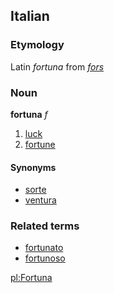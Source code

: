 ==Italian==
===Etymology===
Latin ''fortuna'' from ''[[fors]]''
===Noun===
'''fortuna''' ''f''

# [[luck]]
# [[fortune]]

====Synonyms====
*[[sorte]]
*[[ventura]]

===Related terms===
*[[fortunato]]
*[[fortunoso]]

[[pl:Fortuna]]